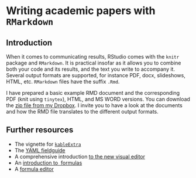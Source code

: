 # Writing academic papers with `RMarkdown` {#markdown}

## Introduction

When it comes to communicating results, RStudio comes with the `knitr` package and `RMarkdown`. It is practical insofar as it allows you to combine both your code and its results, and the text you write to accompany it. Several output formats are supported, for instance PDF, docx, slideshows, HTML, etc. `RMarkdown` files have the suffix `.Rmd`. 

I have prepared a basic example RMD document and the corresponding PDF (knit using `tinytex`), HTML, and MS WORD versions. You can download the [zip file from my Dropbox](https://www.dropbox.com/s/0kixct6k5jz0ib9/example-rmd.zip?dl=0). I invite you to have a look at the documents and how the RMD file translates to the different output formats.

## Further resources

* The vignette for [`kableExtra`](https://cran.r-project.org/web/packages/kableExtra/vignettes/awesome_table_in_html.html)
* The [YAML fieldguide](https://cran.r-project.org/web/packages/ymlthis/vignettes/yaml-fieldguide.html)
* A comprehensive introduction [to the new visual editor](https://rstudio.github.io/visual-markdown-editing/#/intro)
* An [introduction to \LaTeX formulas](https://www.nature.com/articles/d41586-019-01796-1)
* A [formula editor](https://latex.codecogs.com/eqneditor/editor.php)